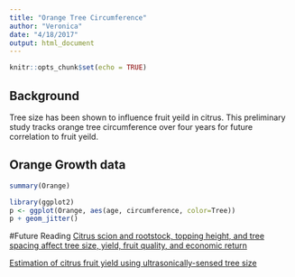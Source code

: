 ```yaml
---
title: "Orange Tree Circumference"
author: "Veronica"
date: "4/18/2017"
output: html_document
---
```


```r
knitr::opts_chunk$set(echo = TRUE)
```
## Background
Tree size has been shown to influence fruit yeild in citrus. This preliminary study tracks orange tree circumference over four years for future correlation to fruit yeild.

## Orange Growth data
```r
summary(Orange)
```


```r
library(ggplot2)
p <- ggplot(Orange, aes(age, circumference, color=Tree))
p + geom_jitter() 
```

#Future Reading
[Citrus scion and rootstock, topping height, and tree spacing affect tree size, yield, fruit quality, and economic return](http://journal.ashspublications.org/content/120/5/861.full.pdf)

[Estimation of citrus fruit yield using ultrasonically-sensed tree size](http://128.227.177.113/pa/Publications/Zaman_Schumann_Hostler_2006.pdf)


